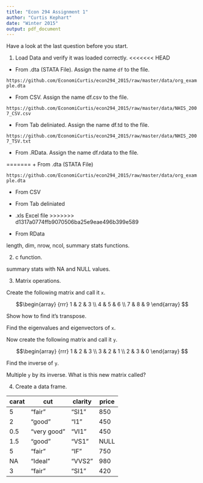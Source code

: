 ```yaml
---
title: "Econ 294 Assignment 1"
author: "Curtis Kephart"
date: "Winter 2015"
output: pdf_document
---
```


Have a look at the last question before you start.


1. Load Data and verify it was loaded correctly. 
<<<<<<< HEAD
  + From .dta (STATA File). Assign the name `df` to the file. 
  
`https://github.com/EconomiCurtis/econ294_2015/raw/master/data/org_example.dta`
  
  + From CSV. Assign the name df.csv to the file. 

`https://github.com/EconomiCurtis/econ294_2015/raw/master/data/NHIS_2007_CSV.csv`

  + From Tab deliniated. Assign the name df.td to the file. 
  
`https://github.com/EconomiCurtis/econ294_2015/raw/master/data/NHIS_2007_TSV.txt`

  + From .RData. Assign the name df.rdata to the file. 

=======
  + From .dta (STATA File)
  
`https://github.com/EconomiCurtis/econ294_2015/raw/master/data/org_example.dta`
  
  + From CSV


  + From Tab deliniated


  + .xls Excel file
>>>>>>> d1317a0774ffb9070506ba25e9eae496b399e589
  + From RData

length, dim, nrow, ncol, summary stats functions. 

2. c function.

summary stats with NA and NULL values. 

3. Matrix operations. 

Create the following matrix and call it `x`. 

$$\begin{array}
{rrr}
1 & 2 & 3 \\
4 & 5 & 6 \\
7 & 8 & 9
\end{array}
$$

Show how to find it's transpose. 

Find the eigenvalues and eigenvectors of `x`. 

Now create the following matrix and call it `y`.

$$\begin{array}
{rrr}
1 & 2 & 3 \\
3 & 2 & 1 \\
2 & 3 & 0
\end{array}
$$

Find the inverse of `y`. 

Multiple `y` by its inverse. What is this new matrix called? 

4. Create a data frame.

carat | cut         | clarity | price
----- | ------      | ------- | -----
5     | "fair"      | "SI1"   | 850
2     | "good"      | "I1"    | 450
0.5   | "very good" | "VI1"   | 450
1.5   | "good"      | "VS1"   | NULL
5     | "fair"      | "IF"    | 750
NA    | "Ideal"     | "VVS2"  | 980
3     | "fair"      | "SI1"   | 420




